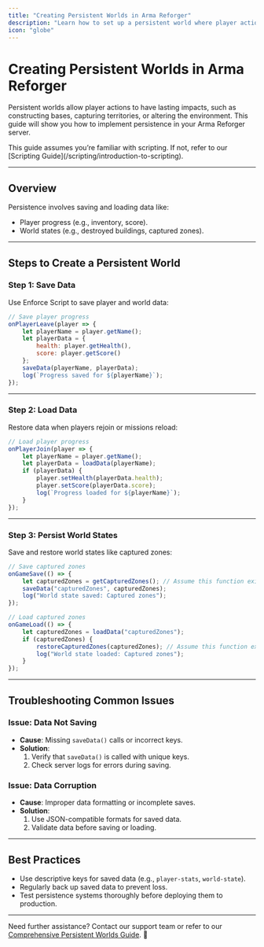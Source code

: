 ```yaml
---
title: "Creating Persistent Worlds in Arma Reforger"
description: "Learn how to set up a persistent world where player actions have long-term effects, such as base building or territory control."
icon: "globe"
---
```


# Creating Persistent Worlds in Arma Reforger  

Persistent worlds allow player actions to have lasting impacts, such as constructing bases, capturing territories, or altering the environment. This guide will show you how to implement persistence in your Arma Reforger server.

<Callout type="info">  
This guide assumes you’re familiar with scripting. If not, refer to our [Scripting Guide](/scripting/introduction-to-scripting).  
</Callout>  

---

## Overview  

Persistence involves saving and loading data like:  
- Player progress (e.g., inventory, score).  
- World states (e.g., destroyed buildings, captured zones).  

---

## Steps to Create a Persistent World  

### Step 1: Save Data  
Use Enforce Script to save player and world data:  
```javascript
// Save player progress
onPlayerLeave(player => {
    let playerName = player.getName();
    let playerData = {
        health: player.getHealth(),
        score: player.getScore()
    };
    saveData(playerName, playerData);
    log(`Progress saved for ${playerName}`);
});
```

---

### Step 2: Load Data  
Restore data when players rejoin or missions reload:  
```javascript
// Load player progress
onPlayerJoin(player => {
    let playerName = player.getName();
    let playerData = loadData(playerName);
    if (playerData) {
        player.setHealth(playerData.health);
        player.setScore(playerData.score);
        log(`Progress loaded for ${playerName}`);
    }
});
```

---

### Step 3: Persist World States  
Save and restore world states like captured zones:  
```javascript
// Save captured zones
onGameSave(() => {
    let capturedZones = getCapturedZones(); // Assume this function exists
    saveData("capturedZones", capturedZones);
    log("World state saved: Captured zones");
});

// Load captured zones
onGameLoad(() => {
    let capturedZones = loadData("capturedZones");
    if (capturedZones) {
        restoreCapturedZones(capturedZones); // Assume this function exists
        log("World state loaded: Captured zones");
    }
});
```

---

## Troubleshooting Common Issues  

### Issue: Data Not Saving  
- **Cause**: Missing `saveData()` calls or incorrect keys.  
- **Solution**:  
  1. Verify that `saveData()` is called with unique keys.  
  2. Check server logs for errors during saving.  

### Issue: Data Corruption  
- **Cause**: Improper data formatting or incomplete saves.  
- **Solution**:  
  1. Use JSON-compatible formats for saved data.  
  2. Validate data before saving or loading.  

---

## Best Practices  

- Use descriptive keys for saved data (e.g., `player-stats`, `world-state`).  
- Regularly back up saved data to prevent loss.  
- Test persistence systems thoroughly before deploying them to production.  

---

Need further assistance? Contact our support team or refer to our [Comprehensive Persistent Worlds Guide](/advanced-features/persistent-worlds). 🚀  